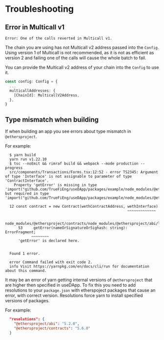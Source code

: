 # Troubleshooting

## Error in Multicall v1

```
Error: One of the calls reverted in Multicall v1.
```

The chain you are using has not Multicall v2 address passed into the `Config`.
Using version 1 of Multicall is not recommended, as it is not as efficient as version 2
and failing one of the calls will cause the whole batch to fail.

You can provide the Multicall v2 address of your chain into the `Config` to use it.

```ts
const config: Config = {
  ...
  multicallAddresses: {
    [ChainId]: MulticallV2Address,
  },
}
```

## Type mismatch when building

If when building an app you see errors about type mismatch in ``@ethersproject``. 

For example:

```
  $ yarn build
  yarn run v1.22.10
  $ tsc --noEmit && rimraf build && webpack --mode production --progress
  src/components/Transactions/Forms.tsx:12:52 - error TS2345: Argument of type 'Interface' is not assignable to parameter of type 'ContractInterface'.
    Property 'getError' is missing in type 'import("github.com/TrueFiEng/useDApp/packages/example/node_modules/@ethersproject/abi/lib/interface").Interface' but required in type 'import("github.com/TrueFiEng/useDApp/packages/example/node_modules/@ethersproject/contracts/node_modules/@ethersproject/abi/lib/interface").Interface'.

  12 const contract = new Contract(wethContractAddress, wethInterface)
                                                        ~~~~~~~~~~~~~

    node_modules/@ethersproject/contracts/node_modules/@ethersproject/abi/lib/interface.d.ts:53:5
      53     getError(nameOrSignatureOrSighash: string): ErrorFragment;
            ~~~~~~~~
      'getError' is declared here.


  Found 1 error.

  error Command failed with exit code 2.
  info Visit https://yarnpkg.com/en/docs/cli/run for documentation about this command.

```

It may be an error of yarn getting internal versions of ``@ethersproject`` that are higher then specified in useDApp.
To fix this you need to add resolutions to your ``package.json`` with etherspoject packages that cause an error, with correct version.
Resolutions force yarn to install specified versions of packages.

For example:

```json
  "resolutions": {
    "@ethersproject/abi": "5.2.0",
    "@ethersproject/contracts": "5.6.0"
  }
```
